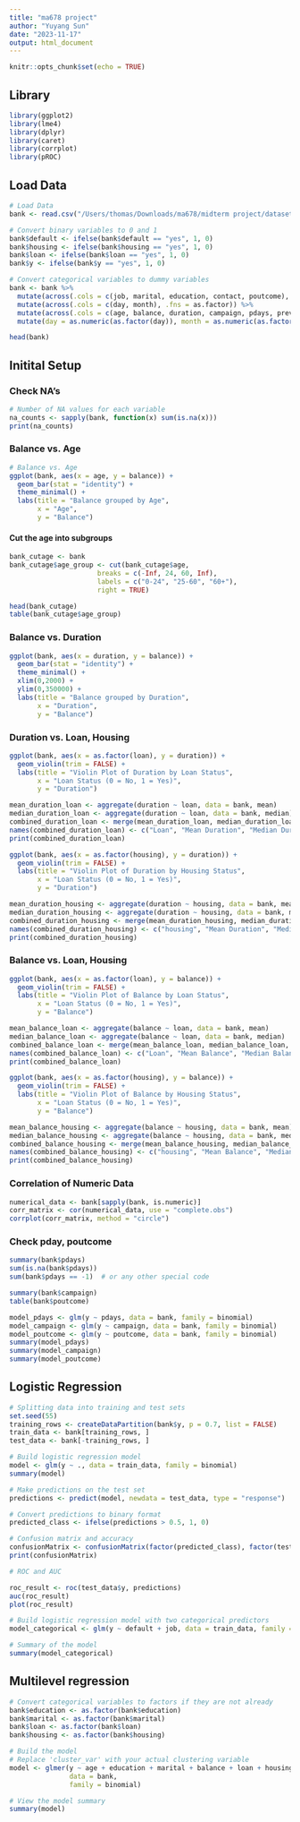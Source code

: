 ```yaml
---
title: "ma678 project"
author: "Yuyang Sun"
date: "2023-11-17"
output: html_document
---
```


```r
knitr::opts_chunk$set(echo = TRUE)
```

## Library
```r
library(ggplot2)
library(lme4)
library(dplyr)
library(caret)
library(corrplot)
library(pROC)
```

## Load Data

```r
# Load Data
bank <- read.csv("/Users/thomas/Downloads/ma678/midterm project/datasets/bank-full.csv" , sep = ";", header = TRUE)

# Convert binary variables to 0 and 1
bank$default <- ifelse(bank$default == "yes", 1, 0)
bank$housing <- ifelse(bank$housing == "yes", 1, 0)
bank$loan <- ifelse(bank$loan == "yes", 1, 0)
bank$y <- ifelse(bank$y == "yes", 1, 0)

# Convert categorical variables to dummy variables
bank <- bank %>% 
  mutate(across(.cols = c(job, marital, education, contact, poutcome), .fns = as.factor)) %>%
  mutate(across(.cols = c(day, month), .fns = as.factor)) %>%
  mutate(across(.cols = c(age, balance, duration, campaign, pdays, previous), .fns = as.numeric)) %>%
  mutate(day = as.numeric(as.factor(day)), month = as.numeric(as.factor(month)))

head(bank)
```

## Initital Setup

### Check NA's

```r
# Number of NA values for each variable
na_counts <- sapply(bank, function(x) sum(is.na(x)))
print(na_counts)
```

### Balance vs. Age

```r
# Balance vs. Age
ggplot(bank, aes(x = age, y = balance)) +
  geom_bar(stat = "identity") +
  theme_minimal() +
  labs(title = "Balance grouped by Age",
       x = "Age",
       y = "Balance")

```
#### Cut the age into subgroups

```r
bank_cutage <- bank
bank_cutage$age_group <- cut(bank_cutage$age, 
                      breaks = c(-Inf, 24, 60, Inf), 
                      labels = c("0-24", "25-60", "60+"),
                      right = TRUE)

head(bank_cutage)
table(bank_cutage$age_group)
```




### Balance vs. Duration

```r
ggplot(bank, aes(x = duration, y = balance)) +
  geom_bar(stat = "identity") +
  theme_minimal() +  
  xlim(0,2000) +
  ylim(0,350000) +
  labs(title = "Balance grouped by Duration",
       x = "Duration", 
       y = "Balance")
```

### Duration vs. Loan, Housing
```r
ggplot(bank, aes(x = as.factor(loan), y = duration)) +
  geom_violin(trim = FALSE) +
  labs(title = "Violin Plot of Duration by Loan Status",
       x = "Loan Status (0 = No, 1 = Yes)",
       y = "Duration")

mean_duration_loan <- aggregate(duration ~ loan, data = bank, mean)
median_duration_loan <- aggregate(duration ~ loan, data = bank, median)
combined_duration_loan <- merge(mean_duration_loan, median_duration_loan, by = "loan")
names(combined_duration_loan) <- c("Loan", "Mean Duration", "Median Duration")
print(combined_duration_loan)

ggplot(bank, aes(x = as.factor(housing), y = duration)) +
  geom_violin(trim = FALSE) +
  labs(title = "Violin Plot of Duration by Housing Status",
       x = "Loan Status (0 = No, 1 = Yes)",
       y = "Duration")

mean_duration_housing <- aggregate(duration ~ housing, data = bank, mean)
median_duration_housing <- aggregate(duration ~ housing, data = bank, median)
combined_duration_housing <- merge(mean_duration_housing, median_duration_housing, by = "housing")
names(combined_duration_housing) <- c("housing", "Mean Duration", "Median Duration")
print(combined_duration_housing)
```

### Balance vs. Loan, Housing
```r
ggplot(bank, aes(x = as.factor(loan), y = balance)) +
  geom_violin(trim = FALSE) +
  labs(title = "Violin Plot of Balance by Loan Status",
       x = "Loan Status (0 = No, 1 = Yes)",
       y = "Balance")

mean_balance_loan <- aggregate(balance ~ loan, data = bank, mean)
median_balance_loan <- aggregate(balance ~ loan, data = bank, median)
combined_balance_loan <- merge(mean_balance_loan, median_balance_loan, by = "loan")
names(combined_balance_loan) <- c("Loan", "Mean Balance", "Median Balance")
print(combined_balance_loan)

ggplot(bank, aes(x = as.factor(housing), y = balance)) +
  geom_violin(trim = FALSE) +
  labs(title = "Violin Plot of Balance by Housing Status",
       x = "Loan Status (0 = No, 1 = Yes)",
       y = "Balance")

mean_balance_housing <- aggregate(balance ~ housing, data = bank, mean)
median_balance_housing <- aggregate(balance ~ housing, data = bank, median)
combined_balance_housing <- merge(mean_balance_housing, median_balance_housing, by = "housing")
names(combined_balance_housing) <- c("housing", "Mean Balance", "Median Balance")
print(combined_balance_housing)
```

### Correlation of Numeric Data
```r
numerical_data <- bank[sapply(bank, is.numeric)]
corr_matrix <- cor(numerical_data, use = "complete.obs")
corrplot(corr_matrix, method = "circle")
```

### Check pday, poutcome
```r
summary(bank$pdays)
sum(is.na(bank$pdays))
sum(bank$pdays == -1)  # or any other special code

summary(bank$campaign)
table(bank$poutcome)

```

```r
model_pdays <- glm(y ~ pdays, data = bank, family = binomial)
model_campaign <- glm(y ~ campaign, data = bank, family = binomial)
model_poutcome <- glm(y ~ poutcome, data = bank, family = binomial)
summary(model_pdays)
summary(model_campaign)
summary(model_poutcome)
```


## Logistic Regression

```r
# Splitting data into training and test sets
set.seed(55)
training_rows <- createDataPartition(bank$y, p = 0.7, list = FALSE)
train_data <- bank[training_rows, ]
test_data <- bank[-training_rows, ]

# Build logistic regression model
model <- glm(y ~ ., data = train_data, family = binomial)
summary(model)

# Make predictions on the test set
predictions <- predict(model, newdata = test_data, type = "response")

# Convert predictions to binary format
predicted_class <- ifelse(predictions > 0.5, 1, 0)

# Confusion matrix and accuracy
confusionMatrix <- confusionMatrix(factor(predicted_class), factor(test_data$y))
print(confusionMatrix)

# ROC and AUC

roc_result <- roc(test_data$y, predictions)
auc(roc_result)
plot(roc_result)

# Build logistic regression model with two categorical predictors
model_categorical <- glm(y ~ default + job, data = train_data, family = binomial)

# Summary of the model
summary(model_categorical)


```

## Multilevel regression
```r
# Convert categorical variables to factors if they are not already
bank$education <- as.factor(bank$education)
bank$marital <- as.factor(bank$marital)
bank$loan <- as.factor(bank$loan)
bank$housing <- as.factor(bank$housing)

# Build the model
# Replace 'cluster_var' with your actual clustering variable
model <- glmer(y ~ age + education + marital + balance + loan + housing + (1 | duration), 
               data = bank, 
               family = binomial)

# View the model summary
summary(model)
```


```r

```
